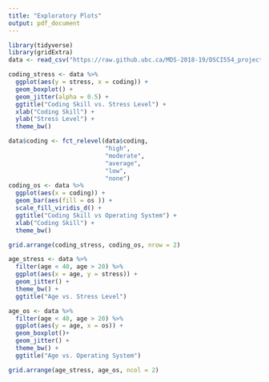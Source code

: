 ```yaml
---
title: "Exploratory Plots"
output: pdf_document
---
```


```r
library(tidyverse)
library(gridExtra)
data <- read_csv("https://raw.github.ubc.ca/MDS-2018-19/DSCI554_project_DavyGuo/master/clean_data.csv?token=AAAGlHbiHxOKw8NAICYyMJ1ejrA9kkrTks5cr2rYwA%3D%3D")
```


```r
coding_stress <- data %>% 
  ggplot(aes(y = stress, x = coding)) +
  geom_boxplot() +
  geom_jitter(alpha = 0.5) +
  ggtitle("Coding Skill vs. Stress Level") +
  xlab("Coding Skill") +
  ylab("Stress Level") +
  theme_bw()

data$coding <- fct_relevel(data$coding, 
                           "high",
                           "moderate",
                           "average",
                           "low",
                           "none")
coding_os <- data %>% 
  ggplot(aes(x = coding)) +
  geom_bar(aes(fill = os )) +
  scale_fill_viridis_d() +
  ggtitle("Coding Skill vs Operating System") +
  xlab("Coding Skill") +
  theme_bw() 

grid.arrange(coding_stress, coding_os, nrow = 2)
```  



```r
age_stress <- data %>% 
  filter(age < 40, age > 20) %>% 
  ggplot(aes(x = age, y = stress)) +
  geom_jitter() +
  theme_bw() +
  ggtitle("Age vs. Stress Level")

age_os <- data %>% 
  filter(age < 40, age > 20) %>% 
  ggplot(aes(y = age, x = os)) +
  geom_boxplot()+
  geom_jitter() +
  theme_bw() +
  ggtitle("Age vs. Operating System")

grid.arrange(age_stress, age_os, ncol = 2)
```


